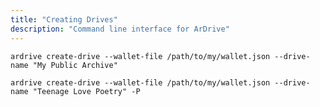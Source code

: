 ```yaml
---
title: "Creating Drives"
description: "Command line interface for ArDrive"
---
```


```shell
ardrive create-drive --wallet-file /path/to/my/wallet.json --drive-name "My Public Archive"

ardrive create-drive --wallet-file /path/to/my/wallet.json --drive-name "Teenage Love Poetry" -P
```